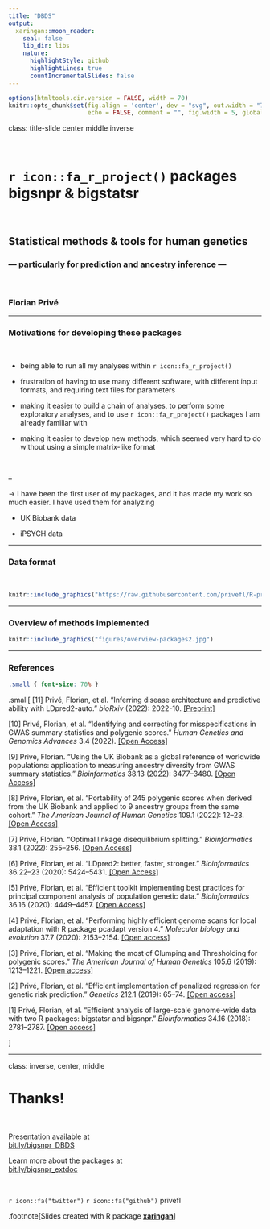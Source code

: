 ```yaml
---
title: "DBDS"
output:
  xaringan::moon_reader:
    seal: false
    lib_dir: libs
    nature:
      highlightStyle: github
      highlightLines: true
      countIncrementalSlides: false
---
```


```r
options(htmltools.dir.version = FALSE, width = 70)
knitr::opts_chunk$set(fig.align = 'center', dev = "svg", out.width = "70%",
                      echo = FALSE, comment = "", fig.width = 5, global.par = TRUE)
```

class: title-slide center middle inverse

<br>

# `r icon::fa_r_project()` packages bigsnpr & bigstatsr

<br>

## Statistical methods & tools for human genetics

### &mdash; particularly for prediction and ancestry inference &mdash;

<br>

### Florian Privé

---

### Motivations for developing these packages

<br>

- being able to run all my analyses within `r icon::fa_r_project()`

- frustration of having to use many different software, with different input formats, and requiring text files for parameters

- making it easier to build a chain of analyses, to perform some exploratory analyses, and to use  `r icon::fa_r_project()` packages I am already familiar with

- making it easier to develop new methods, which seemed very hard to do without using a simple matrix-like format

<br>

--

$\rightarrow$ I have been the first user of my packages, and it has made my work so much easier. I have used them for analyzing

- UK Biobank data

- iPSYCH data

---

### Data format

<br>

```r
knitr::include_graphics("https://raw.githubusercontent.com/privefl/R-presentation/master/memory-solution.svg")
```

---

### Overview of methods implemented

```r
knitr::include_graphics("figures/overview-packages2.jpg")
```

---

### References

```css
.small { font-size: 70% }
```


.small[
[11] Privé, Florian, et al. "Inferring disease architecture and predictive ability with LDpred2-auto." *bioRxiv* (2022): 2022-10. [[Preprint]]( https://doi.org/10.1101/2022.10.10.511629)

[10] Privé, Florian, et al. "Identifying and correcting for misspecifications in GWAS summary statistics and polygenic scores." *Human Genetics and Genomics Advances* 3.4 (2022). [[Open Access]](https://doi.org/10.1016/j.xhgg.2022.100136)

[9] Privé, Florian. "Using the UK Biobank as a global reference of worldwide populations: application to measuring ancestry diversity from GWAS summary statistics." *Bioinformatics* 38.13 (2022): 3477–3480. [[Open Access]](https://doi.org/10.1093/bioinformatics/btac348)

[8] Privé, Florian, et al. "Portability of 245 polygenic scores when derived from the UK Biobank and applied to 9 ancestry groups from the same cohort." *The American Journal of Human Genetics* 109.1 (2022): 12–23. [[Open Access]](https://doi.org/10.1016/j.ajhg.2021.11.008)

[7] Privé, Florian. "Optimal linkage disequilibrium splitting." *Bioinformatics* 38.1 (2022): 255–256. [[Open Access]](https://doi.org/10.1093/bioinformatics/btab519)

[6] Privé, Florian, et al. "LDpred2: better, faster, stronger." *Bioinformatics* 36.22–23 (2020): 5424–5431. [[Open Access]](https://doi.org/10.1093/bioinformatics/btaa1029)

[5] Privé, Florian, et al. "Efficient toolkit implementing best practices for principal component analysis of population genetic data." *Bioinformatics* 36.16 (2020): 4449–4457. [[Open Access]](https://doi.org/10.1093/bioinformatics/btaa520)

[4] Privé, Florian, et al. "Performing highly efficient genome scans for local adaptation with R package pcadapt version 4." *Molecular biology and evolution* 37.7 (2020): 2153–2154. [[Open access]](https://doi.org/10.1093/molbev/msaa053)

[3] Privé, Florian, et al. "Making the most of Clumping and Thresholding for polygenic scores." *The American Journal of Human Genetics* 105.6 (2019): 1213–1221. [[Open access]](https://doi.org/10.1016/j.ajhg.2019.11.001)

[2] Privé, Florian, et al. "Efficient implementation of penalized regression for genetic risk prediction." *Genetics* 212.1 (2019): 65–74. [[Open access]](https://doi.org/10.1534/genetics.119.302019)

[1] Privé, Florian, et al. "Efficient analysis of large-scale genome-wide data with two R packages: bigstatsr and bigsnpr." *Bioinformatics* 34.16 (2018): 2781–2787. [[Open access]](https://doi.org/10.1093/bioinformatics/bty185)

]

---

class: inverse, center, middle

# Thanks!

<br>

Presentation available at    
[bit.ly/bigsnpr_DBDS](https://bit.ly/bigsnpr_DBDS)

Learn more about the packages at    
[bit.ly/bigsnpr_extdoc](https://bit.ly/bigsnpr_extdoc)

<br>

`r icon::fa("twitter")` `r icon::fa("github")` privefl

.footnote[Slides created with R package [**xaringan**](https://github.com/yihui/xaringan)]

